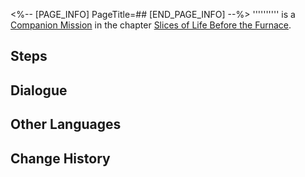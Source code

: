 <%-- [PAGE_INFO]
PageTitle=##
[END_PAGE_INFO] --%>
{{Stub|Dialogue.}}
{{Mission Infobox
|id            = 2011413
|title         = 
|image         = <!--Mission .png-->
|type          = Companion
|event_name    = 
|chapter       = Slices of Life Before the Furnace
|requirements  = [[Companion Mission]] ''[[Farther Than The Snow Plains]]'' completed
|summary       = <!--official mission summary from Fate's Atlas-->
|characters    = Gepard; Lynx; Serval; Trailblazer
|startLocation = [[Jarilo-VI]] - [[Administrative District]]
|world         = Jarilo-VI
|area          = Administrative District
|prev          = Farther Than The Snow Plains
|next          = 
|rewards       = 
}}
'''''''''' is a [[Companion Mission]] in the chapter [[Slices of Life Before the Furnace]].

==Steps==


<!--
==Gameplay Notes==

--><!--
==Trial Character==

-->
==Dialogue==
{{Stub Dialogue}}

{{Dialogue End}}

==Other Languages==
{{Other Languages
|en   = 
|zhs  = 
|zht  = 
|ja   = 
|ko   = 
|es   = 
|fr   = 
|ru   = 
|th   = 
|vi   = 
|de   = 
|id   = 
|pt   = 
}}

==Change History==
{{Change History|1.3}}
